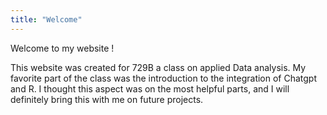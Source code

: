 ```yaml
---
title: "Welcome"
---
```


Welcome to my website !

This website was created for 729B a class on applied Data analysis. My favorite part of the class was the introduction to the integration of Chatgpt and R. I thought this aspect was on the most helpful parts, and I will definitely bring this with me on future projects.






